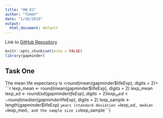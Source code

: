 ```yaml
---
title: "HW_01"
author: "TommY"
date: "1/26/2018"
output:
  html_document: default
---
```

Link to [GitHub Repository](https://github.com/tommyflynn/N741_Homework.git)
```r
knitr::opts_chunk$set(echo = FALSE)
library(gapminder)
```
## Task One
The mean life expectancy is <round(mean(gapminder$lifeExp), digits = 2)>
```r
lexp_mean <- round(mean(gapminder$lifeExp), digits = 2)
lexp_mean
lexp_sd <- round(sd(gapminder$lifeExp), digits = 2)
lexp_med <- round(median(gapminder$lifeExp), digits = 2)
lexp_sample <- length(gapminder$lifeExp)
```
years (standard deviation = ```lexp_sd```, median = ```lexp_med```, and the sample size is ```lexp_sample```)


